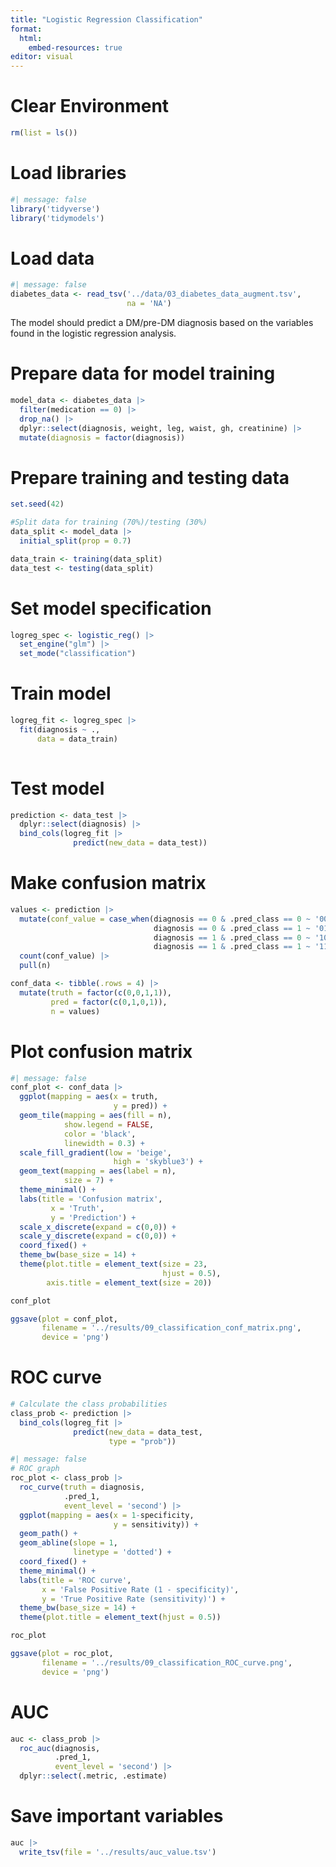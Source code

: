 ```yaml
---
title: "Logistic Regression Classification"
format:
  html:
    embed-resources: true
editor: visual
---
```


# Clear Environment

```r
rm(list = ls())
```

# Load libraries

```r
#| message: false
library('tidyverse')
library('tidymodels')
```

# Load data

```r
#| message: false
diabetes_data <- read_tsv('../data/03_diabetes_data_augment.tsv',
                          na = 'NA')
```

The model should predict a DM/pre-DM diagnosis based on the variables found in the logistic regression analysis.

# Prepare data for model training

```r
model_data <- diabetes_data |> 
  filter(medication == 0) |> 
  drop_na() |> 
  dplyr::select(diagnosis, weight, leg, waist, gh, creatinine) |> 
  mutate(diagnosis = factor(diagnosis))

```

# Prepare training and testing data

```r
set.seed(42)

#Split data for training (70%)/testing (30%)
data_split <- model_data |> 
  initial_split(prop = 0.7)

data_train <- training(data_split)
data_test <- testing(data_split)

```

# Set model specification

```r
logreg_spec <- logistic_reg() |> 
  set_engine("glm") |> 
  set_mode("classification")
```

# Train model

```r
logreg_fit <- logreg_spec |> 
  fit(diagnosis ~ ., 
      data = data_train)
  
```

# Test model

```r
prediction <- data_test |> 
  dplyr::select(diagnosis) |> 
  bind_cols(logreg_fit |> 
              predict(new_data = data_test))

```

# Make confusion matrix

```r
values <- prediction |> 
  mutate(conf_value = case_when(diagnosis == 0 & .pred_class == 0 ~ '00',
                                diagnosis == 0 & .pred_class == 1 ~ '01',
                                diagnosis == 1 & .pred_class == 0 ~ '10',
                                diagnosis == 1 & .pred_class == 1 ~ '11')) |> 
  count(conf_value) |> 
  pull(n)

conf_data <- tibble(.rows = 4) |> 
  mutate(truth = factor(c(0,0,1,1)),
         pred = factor(c(0,1,0,1)),
         n = values) 


```

# Plot confusion matrix

```r
#| message: false
conf_plot <- conf_data |> 
  ggplot(mapping = aes(x = truth,
                       y = pred)) +
  geom_tile(mapping = aes(fill = n),
            show.legend = FALSE,
            color = 'black',
            linewidth = 0.3) +
  scale_fill_gradient(low = 'beige',
                       high = 'skyblue3') +
  geom_text(mapping = aes(label = n),
            size = 7) +
  theme_minimal() +
  labs(title = 'Confusion matrix',
         x = 'Truth',
         y = 'Prediction') +
  scale_x_discrete(expand = c(0,0)) +
  scale_y_discrete(expand = c(0,0)) +
  coord_fixed() +
  theme_bw(base_size = 14) +
  theme(plot.title = element_text(size = 23,
                                  hjust = 0.5),
        axis.title = element_text(size = 20)) 

conf_plot

ggsave(plot = conf_plot,
       filename = '../results/09_classification_conf_matrix.png',
       device = 'png')

```

# ROC curve

```r
# Calculate the class probabilities
class_prob <- prediction |> 
  bind_cols(logreg_fit |>  
              predict(new_data = data_test, 
                      type = "prob"))

```

```r
#| message: false
# ROC graph
roc_plot <- class_prob |>  
  roc_curve(truth = diagnosis, 
            .pred_1,
            event_level = 'second') |> 
  ggplot(mapping = aes(x = 1-specificity,
                       y = sensitivity)) +
  geom_path() +
  geom_abline(slope = 1,
              linetype = 'dotted') +
  coord_fixed() +
  theme_minimal() +
  labs(title = 'ROC curve',
       x = 'False Positive Rate (1 - specificity)',
       y = 'True Positive Rate (sensitivity)') +
  theme_bw(base_size = 14) +
  theme(plot.title = element_text(hjust = 0.5)) 

roc_plot

ggsave(plot = roc_plot,
       filename = '../results/09_classification_ROC_curve.png',
       device = 'png')

```

# AUC

```r
auc <- class_prob |> 
  roc_auc(diagnosis,
          .pred_1,
          event_level = 'second') |>
  dplyr::select(.metric, .estimate)

```

# Save important variables

```r
auc |>
  write_tsv(file = '../results/auc_value.tsv')
```
